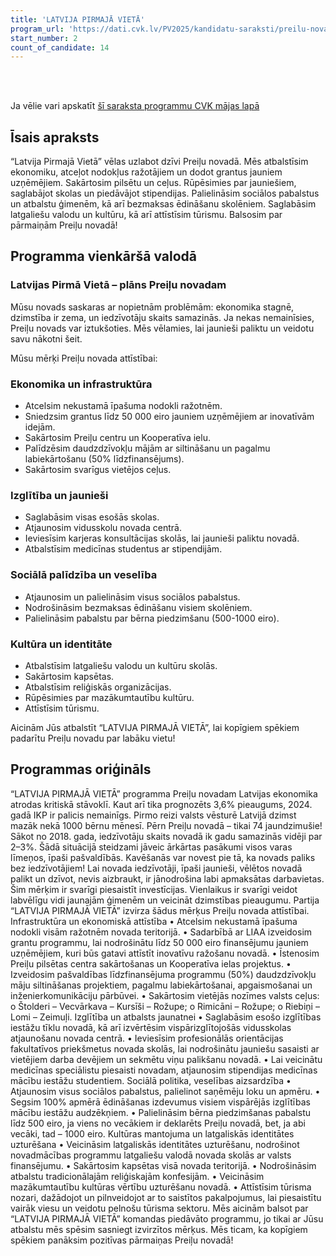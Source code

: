 ```yaml
---
title: 'LATVIJA PIRMAJĀ VIETĀ'
program_url: 'https://dati.cvk.lv/PV2025/kandidatu-saraksti/preilu-novads/latvija-pirmaja-vieta'
start_number: 2
count_of_candidate: 14
---
```



<Badge text="Ekonomiskā attīstība" variant="note" size="small" /> <Badge text="Darba vietu radīšana" variant="note" size="small" /> <Badge text="Ģimeņu atbalsts" variant="note" size="small" /> <Badge text="Izglītības pieejamība" variant="note" size="small" /> <Badge text="Latgaliskās identitātes saglabāšana" variant="note" size="small" />

<br/><br/> 

<Card title='Šis ir mākslīga intelekta ģenerēts apraksts' icon='starlight'>
    Ja vēlie vari apskatīt <a href={frontmatter.program_url} target='_blank'>šī saraksta programmu CVK mājas lapā</a>
    </Card>

## Īsais apraksts

“Latvija Pirmajā Vietā” vēlas uzlabot dzīvi Preiļu novadā. Mēs atbalstīsim ekonomiku, atceļot nodokļus ražotājiem un dodot grantus jauniem uzņēmējiem. Sakārtosim pilsētu un ceļus. Rūpēsimies par jauniešiem, saglabājot skolas un piedāvājot stipendijas. Palielināsim sociālos pabalstus un atbalstu ģimenēm, kā arī bezmaksas ēdināšanu skolēniem. Saglabāsim latgaliešu valodu un kultūru, kā arī attīstīsim tūrismu. Balsosim par pārmaiņām Preiļu novadā!

## Programma vienkāršā valodā

### Latvijas Pirmā Vietā – plāns Preiļu novadam

Mūsu novads saskaras ar nopietnām problēmām: ekonomika stagnē, dzimstība ir zema, un iedzīvotāju skaits samazinās. Ja nekas nemainīsies, Preiļu novads var iztukšoties. Mēs vēlamies, lai jaunieši paliktu un veidotu savu nākotni šeit.

Mūsu mērķi Preiļu novada attīstībai:

### Ekonomika un infrastruktūra

*   Atcelsim nekustamā īpašuma nodokli ražotnēm.
*   Sniedzsim grantus līdz 50 000 eiro jauniem uzņēmējiem ar inovatīvām idejām.
*   Sakārtosim Preiļu centru un Kooperatīva ielu.
*   Palīdzēsim daudzdzīvokļu mājām ar siltināšanu un pagalmu labiekārtošanu (50% līdzfinansējums).
*   Sakārtosim svarīgus vietējos ceļus.

### Izglītība un jaunieši

*   Saglabāsim visas esošās skolas.
*   Atjaunosim vidusskolu novada centrā.
*   Ieviesīsim karjeras konsultācijas skolās, lai jaunieši paliktu novadā.
*   Atbalstīsim medicīnas studentus ar stipendijām.

### Sociālā palīdzība un veselība

*   Atjaunosim un palielināsim visus sociālos pabalstus.
*   Nodrošināsim bezmaksas ēdināšanu visiem skolēniem.
*   Palielināsim pabalstu par bērna piedzimšanu (500-1000 eiro).

### Kultūra un identitāte

*   Atbalstīsim latgaliešu valodu un kultūru skolās.
*   Sakārtosim kapsētas.
*   Atbalstīsim reliģiskās organizācijas.
*   Rūpēsimies par mazākumtautību kultūru.
*   Attīstīsim tūrismu.

Aicinām Jūs atbalstīt “LATVIJA PIRMAJĀ VIETĀ”, lai kopīgiem spēkiem padarītu Preiļu novadu par labāku vietu!

## Programmas oriģināls

“LATVIJA PIRMAJĀ VIETĀ” programma Preiļu novadam
Latvijas ekonomika atrodas kritiskā stāvoklī. Kaut arī tika prognozēts 3,6% pieaugums, 2024. gadā IKP ir palicis nemainīgs. Pirmo reizi valsts vēsturē Latvijā dzimst mazāk nekā 1000 bērnu mēnesī. Pērn Preiļu novadā – tikai 74 jaundzimušie! Sākot no 2018. gada, iedzīvotāju skaits novadā ik gadu samazinās vidēji par 2–3%. Šādā situācijā steidzami jāveic ārkārtas pasākumi visos varas līmeņos, īpaši pašvaldībās. Kavēšanās var novest pie tā, ka novads paliks bez iedzīvotājiem!
Lai novada iedzīvotāji, īpaši jaunieši, vēlētos novadā palikt un dzīvot, nevis aizbraukt, ir jānodrošina labi apmaksātas darbavietas. Šim mērķim ir svarīgi piesaistīt investīcijas. Vienlaikus ir svarīgi veidot labvēlīgu vidi jaunajām ģimenēm un veicināt dzimstības pieaugumu.
Partija “LATVIJA PIRMAJĀ VIETĀ” izvirza šādus mērķus Preiļu novada attīstībai.
Infrastruktūra un ekonomiskā attīstība
• Atcelsim nekustamā īpašuma nodokli visām ražotnēm novada teritorijā.
• Sadarbībā ar LIAA izveidosim grantu programmu, lai nodrošinātu līdz 50 000 eiro finansējumu jauniem uzņēmējiem, kuri būs gatavi attīstīt inovatīvu ražošanu novadā.
• Īstenosim Preiļu pilsētas centra sakārtošanas un Kooperatīva ielas projektus.
• Izveidosim pašvaldības līdzfinansējuma programmu (50%) daudzdzīvokļu māju siltināšanas projektiem, pagalmu labiekārtošanai, apgaismošanai un inženierkomunikāciju pārbūvei.
• Sakārtosim vietējās nozīmes valsts ceļus:
o Štolderi – Vecvārkava – Kursīši – Rožupe;
o Rimicāni – Rožupe;
o Riebiņi – Lomi – Zeimuļi.
Izglītība un atbalsts jaunatnei
• Saglabāsim esošo izglītības iestāžu tīklu novadā, kā arī izvērtēsim vispārizglītojošās vidusskolas atjaunošanu novada centrā.
• Ieviesīsim profesionālās orientācijas fakultatīvos priekšmetus novada skolās, lai nodrošinātu jauniešu sasaisti ar vietējiem darba devējiem un sekmētu viņu palikšanu novadā.
• Lai veicinātu medicīnas speciālistu piesaisti novadam, atjaunosim stipendijas medicīnas mācību iestāžu studentiem.
Sociālā politika, veselības aizsardzība
• Atjaunosim visus sociālos pabalstus, palielinot saņēmēju loku un apmēru.
• Segsim 100% apmērā ēdināšanas izdevumus visiem vispārējās izglītības mācību iestāžu audzēkņiem.
• Palielināsim bērna piedzimšanas pabalstu līdz 500 eiro, ja viens no vecākiem ir deklarēts Preiļu novadā, bet, ja abi vecāki, tad – 1000 eiro.
Kultūras mantojuma un latgaliskās identitātes uzturēšana
• Veicināsim latgaliskās identitātes uzturēšanu, nodrošinot novadmācības programmu latgaliešu valodā novada skolās ar valsts finansējumu.
• Sakārtosim kapsētas visā novada teritorijā.
• Nodrošināsim atbalstu tradicionālajām reliģiskajām konfesijām.
• Veicināsim mazākumtautību kultūras vērtību uzturēšanu novadā.
• Attīstīsim tūrisma nozari, dažādojot un pilnveidojot ar to saistītos pakalpojumus, lai piesaistītu vairāk viesu un veidotu pelnošu tūrisma sektoru.
Mēs aicinām balsot par “LATVIJA PIRMAJĀ VIETĀ” komandas piedāvāto programmu, jo tikai ar Jūsu atbalstu mēs spēsim sasniegt izvirzītos mērķus. Mēs ticam, ka kopīgiem spēkiem panāksim pozitīvas pārmaiņas Preiļu novadā!
